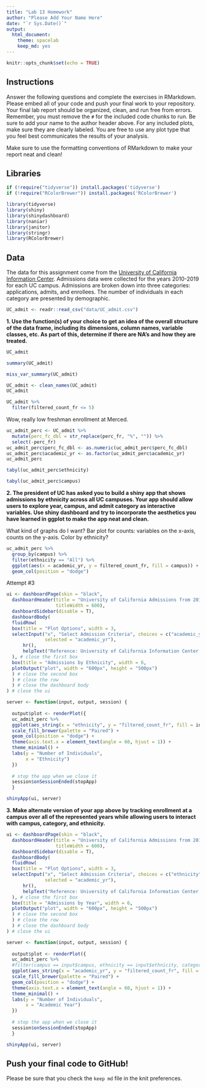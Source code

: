 ```yaml
---
title: "Lab 13 Homework"
author: "Please Add Your Name Here"
date: "`r Sys.Date()`"
output:
  html_document: 
    theme: spacelab
    keep_md: yes
---
```


```r
knitr::opts_chunk$set(echo = TRUE)
```

## Instructions
Answer the following questions and complete the exercises in RMarkdown. Please embed all of your code and push your final work to your repository. Your final lab report should be organized, clean, and run free from errors. Remember, you must remove the `#` for the included code chunks to run. Be sure to add your name to the author header above. For any included plots, make sure they are clearly labeled. You are free to use any plot type that you feel best communicates the results of your analysis.  

Make sure to use the formatting conventions of RMarkdown to make your report neat and clean!  

## Libraries
```r
if (!require("tidyverse")) install.packages('tidyverse')
if (!require("RColorBrewer")) install.packages('RColorBrewer')
```

```r
library(tidyverse)
library(shiny)
library(shinydashboard)
library(naniar)
library(janitor)
library(stringr)
library(RColorBrewer)
```

## Data
The data for this assignment come from the [University of California Information Center](https://www.universityofcalifornia.edu/infocenter). Admissions data were collected for the years 2010-2019 for each UC campus. Admissions are broken down into three categories: applications, admits, and enrollees. The number of individuals in each category are presented by demographic.  
```r
UC_admit <- readr::read_csv("data/UC_admit.csv")
```

**1. Use the function(s) of your choice to get an idea of the overall structure of the data frame, including its dimensions, column names, variable classes, etc. As part of this, determine if there are NA's and how they are treated.**  

```r
UC_admit
```

```r
summary(UC_admit)
```

```r
miss_var_summary(UC_admit)
```

```r
UC_admit <- clean_names(UC_admit)
UC_admit
```

```r
UC_admit %>% 
  filter(filtered_count_fr <= 5)
```
Wow, really low freshman enrollment at Merced.

```r
uc_admit_perc <- UC_admit %>% 
  mutate(perc_fc_dbl = str_replace(perc_fr, "%", "")) %>% 
  select(-perc_fr)
uc_admit_perc$perc_fc_dbl <- as.numeric(uc_admit_perc$perc_fc_dbl)
uc_admit_perc$academic_yr <- as.factor(uc_admit_perc$academic_yr)
uc_admit_perc
```

```r
tabyl(uc_admit_perc$ethnicity)
```

```r
tabyl(uc_admit_perc$campus)
```

**2. The president of UC has asked you to build a shiny app that shows admissions by ethnicity across all UC campuses. Your app should allow users to explore year, campus, and admit category as interactive variables. Use shiny dashboard and try to incorporate the aesthetics you have learned in ggplot to make the app neat and clean.**

What kind of graphs do I want? Bar plot for counts: variables on the x-axis, counts on the y-axis. Color by ethnicity?
```r
uc_admit_perc %>%
  group_by(campus) %>% 
  filter(ethnicity == "All") %>% 
  ggplot(aes(x = academic_yr, y = filtered_count_fr, fill = campus)) +
  geom_col(position = "dodge")
```

Attempt #3
```r
ui <- dashboardPage(skin = "black",
  dashboardHeader(title = "University of California Admissions from 2010 - 2019",
                  titleWidth = 600),
  dashboardSidebar(disable = T),
  dashboardBody(
  fluidRow(
  box(title = "Plot Options", width = 3,
  selectInput("x", "Select Admission Criteria", choices = c("academic_yr", "campus", "category"), 
              selected = "academic_yr"),
      hr(),
      helpText("Reference: University of California Information Center, Admissions (2010-2019)")
  ), # close the first box
  box(title = "Admissions by Ethnicity", width = 6,
  plotOutput("plot", width = "600px", height = "500px")
  ) # close the second box
  ) # close the row
  ) # close the dashboard body
) # close the ui

server <- function(input, output, session) { 
  
  output$plot <- renderPlot({
  uc_admit_perc %>%
  ggplot(aes_string(x = "ethnicity", y = "filtered_count_fr", fill = input$x)) +
  scale_fill_brewer(palette = "Paired") +
  geom_col(position = "dodge") + 
  theme(axis.text.x = element_text(angle = 60, hjust = 1)) +
  theme_minimal() +
  labs(y = "Number of Individuals",
       x = "Ethnicity")
  })
  
  # stop the app when we close it
  session$onSessionEnded(stopApp)
  }

shinyApp(ui, server)
```



**3. Make alternate version of your app above by tracking enrollment at a campus over all of the represented years while allowing users to interact with campus, category, and ethnicity.**
```r
ui <- dashboardPage(skin = "black",
  dashboardHeader(title = "University of California Admissions from 2010 - 2019",
                  titleWidth = 600),
  dashboardSidebar(disable = T),
  dashboardBody(
  fluidRow(
  box(title = "Plot Options", width = 3,
  selectInput("x", "Select Admission Criteria", choices = c("ethnicity", "campus", "category"), 
              selected = "academic_yr"),
      hr(),
      helpText("Reference: University of California Information Center, Admissions (2010-2019)")
  ), # close the first box
  box(title = "Admissions by Year", width = 6,
  plotOutput("plot", width = "600px", height = "500px")
  ) # close the second box
  ) # close the row
  ) # close the dashboard body
) # close the ui

server <- function(input, output, session) { 
  
  output$plot <- renderPlot({
  uc_admit_perc %>%
  #filter(campus == input$campus, ethnicity == input$ethnicity, category == input$category) %>% 
  ggplot(aes_string(x = "academic_yr", y = "filtered_count_fr", fill = input$x)) +
  scale_fill_brewer(palette = "Paired") +
  geom_col(position = "dodge") + 
  theme(axis.text.x = element_text(angle = 60, hjust = 1)) +
  theme_minimal() +
  labs(y = "Number of Individuals",
       x = "Academic Year")
  })
  
  # stop the app when we close it
  session$onSessionEnded(stopApp)
  }

shinyApp(ui, server)
```



## Push your final code to GitHub!
Please be sure that you check the `keep md` file in the knit preferences. 